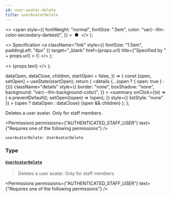 ```yaml
---
id: user-avatar-delete
title: userAvatarDelete
---
```


  <>
    <span
      style={{
        fontWeight: "normal",
        fontSize: ".5em",
        color: "var(--ifm-color-secondary-darkest)",
      }}
    >
      &nbsp;●&nbsp;
    </span>
  </>
);

  <>
    Specification
    <a
      className="link"
      style={{ fontSize: "1.5em", paddingLeft: "4px" }}
      target="\_blank"
      href={props.url}
      title={"Specified by " + props.url}
    >
      ⎘
    </a>
  </>
);

  <>
    <span className={props.class}>{props.text}</span>
  </>
);


  dataOpen,
  dataClose,
  children,
  startOpen = false,
}) => {
  const [open, setOpen] = useState(startOpen);
  return (
    <details
      {...(open ? { open: true } : {})}
      className="details"
      style={{
        border: "none",
        boxShadow: "none",
        background: "var(--ifm-background-color)",
      }}
    >
      <summary
        onClick={(e) => {
          e.preventDefault();
          setOpen((open) => !open);
        }}
        style={{ listStyle: "none" }}
      >
        {open ? dataOpen : dataClose}
      </summary>
      {open && children}
    </details>
  );
};

Deletes a user avatar. Only for staff members.

<Permissions
  permissions={"AUTHENTICATED_STAFF_USER"}
  text={"Requires one of the following permissions"}
/>

```graphql
userAvatarDelete: UserAvatarDelete
```

### Type

#### [`UserAvatarDelete`](../../../api-reference/users/objects/user-avatar-delete) <Badge class="badge badge--secondary" text="object"/> <Badge class="badge badge--secondary" text="users"/>

> Deletes a user avatar. Only for staff members.

<Permissions
  permissions={"AUTHENTICATED_STAFF_USER"}
  text={"Requires one of the following permissions"}
/>

